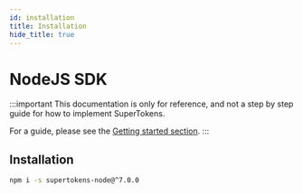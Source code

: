 ```yaml
---
id: installation
title: Installation
hide_title: true
---
```


# NodeJS SDK

:::important
This documentation is only for reference, and not a step by step guide for how to implement SuperTokens.

For a guide, please see the [Getting started section](/docs/community/recipes).
:::

## Installation

```bash
npm i -s supertokens-node@^7.0.0
```